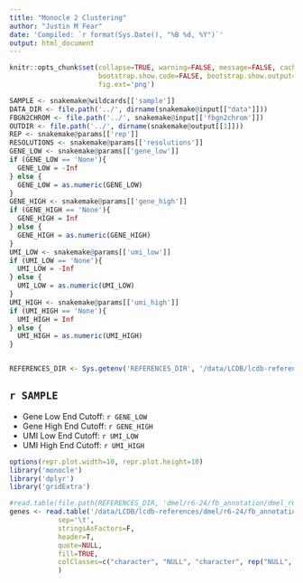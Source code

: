 ```yaml
---
title: "Monocle 2 Clustering"
author: "Justin M Fear"
date: 'Compiled: `r format(Sys.Date(), "%B %d, %Y")`'
output: html_document
---
```


```r
knitr::opts_chunk$set(collapse=TRUE, warning=FALSE, message=FALSE, cache.lazy=FALSE,
                      bootstrap.show.code=FALSE, bootstrap.show.output=FALSE,
                      fig.ext='png')
```

```r
SAMPLE <- snakemake@wildcards[['sample']]
DATA_DIR <- file.path('../', dirname(snakemake@input[["data"]]))
FBGN2CHROM <- file.path('../', snakemake@input[['fbgn2chrom']])
OUTDIR <- file.path('../', dirname(snakemake@output[[1]]))
REP <- snakemake@params[['rep']]
RESOLUTIONS <- snakemake@params[['resolutions']]
GENE_LOW <- snakemake@params[['gene_low']]
if (GENE_LOW == 'None'){
  GENE_LOW = -Inf
} else {
  GENE_LOW = as.numeric(GENE_LOW)
}
GENE_HIGH <- snakemake@params[['gene_high']]
if (GENE_HIGH == 'None'){
  GENE_HIGH = Inf
} else {
  GENE_HIGH = as.numeric(GENE_HIGH)
}
UMI_LOW <- snakemake@params[['umi_low']]
if (UMI_LOW == 'None'){
  UMI_LOW = -Inf
} else {
  UMI_LOW = as.numeric(UMI_LOW)
}
UMI_HIGH <- snakemake@params[['umi_high']]
if (UMI_HIGH == 'None'){
  UMI_HIGH = Inf
} else {
  UMI_HIGH = as.numeric(UMI_HIGH)
}
```

```r

```

```r
REFERENCES_DIR <- Sys.getenv('REFERENCES_DIR', '/data/LCDB/lcdb-references')
```

## `r SAMPLE`
* Gene Low End Cutoff: `r GENE_LOW`
* Gene High End Cutoff: `r GENE_HIGH`
* UMI Low End Cutoff: `r UMI_LOW`
* UMI High End Cutoff: `r UMI_HIGH`

```r
options(repr.plot.width=10, repr.plot.height=10)
library('monocle')
library('dplyr')
library('gridExtra')
```

```r
#read.table(file.path(REFERENCES_DIR, 'dmel/r6-24/fb_annotation/dmel_r6-24.fb_annotation'),  sep='\t',  stringsAsFactors = FALSE,  header = TRUE)
genes <- read.table('/data/LCDB/lcdb-references/dmel/r6-24/fb_annotation/dmel_r6-24.fb_annotation',
		    sep='\t',
		    stringsAsFactors=F,
		    header=T,
		    quote=NULL,
		    fill=TRUE,
		    colClasses=c("character", "NULL", "character", rep("NULL", 6))
		    )
```

